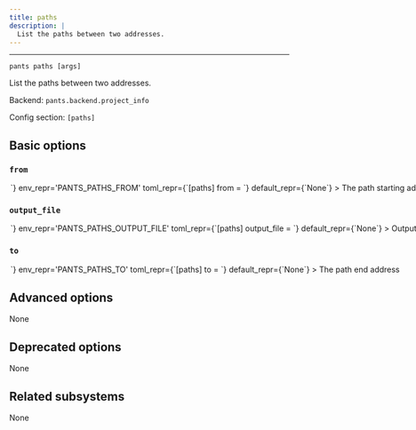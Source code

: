 ```yaml
---
title: paths
description: |
  List the paths between two addresses.
---
```



---

```
pants paths [args]
```

List the paths between two addresses.

Backend: <span className="color--primary">`pants.backend.project_info`</span>

Config section: <span className="color--primary">`[paths]`</span>

<span className={styles.options}>

## Basic options

### `from`

<Option
  cli_repr={`--paths-from=<str>`}
  env_repr='PANTS_PATHS_FROM'
  toml_repr={`[paths]
from = <str>`}
  default_repr={`None`}
>

The path starting address

</Option>

### `output_file`

<Option
  cli_repr={`--paths-output-file=<path>`}
  env_repr='PANTS_PATHS_OUTPUT_FILE'
  toml_repr={`[paths]
output_file = <path>`}
  default_repr={`None`}
>

Output the goal&#x27;s stdout to this file. If unspecified, outputs to stdout.

</Option>

### `to`

<Option
  cli_repr={`--paths-to=<str>`}
  env_repr='PANTS_PATHS_TO'
  toml_repr={`[paths]
to = <str>`}
  default_repr={`None`}
>

The path end address

</Option>

## Advanced options

None

## Deprecated options

None

## Related subsystems

None

</span>
